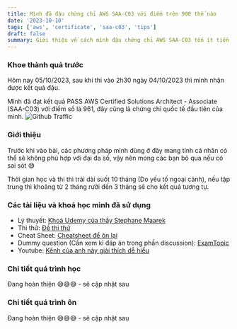 ```yaml
---
title: Mình đã đậu chứng chỉ AWS SAA-C03 với điểm trên 900 thế nào
date: '2023-10-10'
tags: ['aws', 'certificate', 'saa-c03', 'tips']
draft: false
summary: Giới thiệu về cách mình đậu chứng chỉ AWS SAA-C03 tốn ít tiền nhất và điểm tốt nhất
---
```

### Khoe thành quả trước
Hôm nay 05/10/2023, sau khi thi vào 2h30 ngày 04/10/2023 thì mình nhận được kết quả đậu.

Mình đã đạt kết quả PASS AWS Certified Solutions Architect - Associate (SAA-C03) với điểm số là 961, đây cũng là chứng chỉ quốc tế đầu tiên của mình.
![Github Traffic](/minhlk-blog/static/images/saa-c03-certificate.jpg)

### Giới thiệu 
Trước khi vào bài, các phương pháp mình dùng ở đây mang tính cá nhân có thể sẽ không phù hợp với đại đa số, vậy nên mong các bạn bỏ qua nếu có sai sót 😅

Thời gian học và thi thì trải dài suốt 10 tháng (Do yếu tố ngoại cảnh), nếu tập trung thì khoảng từ 2 tháng rưỡi đến 3 tháng sẽ cho kết quả tương tự.

### Các tài liệu và khoá học mình đã sử dụng
- Lý thuyết: [Khoá Udemy của thầy Stephane Maarek](https://www.udemy.com/course/aws-certified-solutions-architect-associate-saa-c03)
- Thi thử: [Đề thi thử](https://www.udemy.com/course/practice-exams-aws-certified-solutions-architect-associate)
- Cheat Sheet: [Cheatsheet để ôn lại](https://tutorialsdojo.com/aws-cheat-sheets/)
- Dummy question (Cần xem kĩ đáp án trong phần discussion): [ExamTopic](https://www.examtopics.com/exams/amazon/aws-certified-solutions-architect-associate-saa-c03/view/1/)
- Youtube: [Kênh của anh này giải thích dễ hiểu](https://www.youtube.com/@Viet100)

### Chi tiết quá trình học 
Đang hoàn thiện 😅😅😅 - sẽ cập nhật sau
### Chi tiết quá trình ôn
Đang hoàn thiện 😅😅😅 - sẽ cập nhật sau